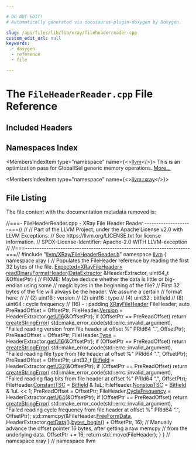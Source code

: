```yaml
---

# DO NOT EDIT!
# Automatically generated via docusaurus-plugin-doxygen by Doxygen.

slug: /api/files/lib/lib/xray/fileheaderreader-cpp
custom_edit_url: null
keywords:
  - doxygen
  - reference
  - file

---
```





# The `FileHeaderReader.cpp` File Reference

<DoxygenPage pluginConfig={pluginConfig}>



## Included Headers

<IncludesList>
<IncludesListItem
  filePath="llvm/XRay/FileHeaderReader.h"
  permalink="/docs/api/files/include/include/llvm/include/llvm/xray/fileheaderreader-h"
  isLocal="true" />
</IncludesList>

## Namespaces Index

<MembersIndex>

<MembersIndexItem
  type="namespace"
  name={<><a href="/docs/api/namespaces/llvm">llvm</a></>}>
This is an optimization pass for GlobalISel generic memory operations. <a href="/docs/api/namespaces/llvm/#details">More...</a>
</MembersIndexItem>

<MembersIndexItem
  type="namespace"
  name={<><a href="/docs/api/namespaces/llvm/xray">llvm::xray</a></>}>
</MembersIndexItem>

</MembersIndex>


## File Listing

The file content with the documentation metadata removed is:

<ProgramListing>

<Link id="l00001" /><CodeLine lineNumber="1"><Highlight kind="comment">//===- FileHeaderReader.cpp - XRay File Header Reader  --------------------===//</Highlight><Highlight kind="normal"></Highlight></CodeLine>
<Link id="l00002" /><CodeLine lineNumber="2"><Highlight kind="normal"></Highlight><Highlight kind="comment">//</Highlight><Highlight kind="normal"></Highlight></CodeLine>
<Link id="l00003" /><CodeLine lineNumber="3"><Highlight kind="normal"></Highlight><Highlight kind="comment">// Part of the LLVM Project, under the Apache License v2.0 with LLVM Exceptions.</Highlight><Highlight kind="normal"></Highlight></CodeLine>
<Link id="l00004" /><CodeLine lineNumber="4"><Highlight kind="normal"></Highlight><Highlight kind="comment">// See https://llvm.org/LICENSE.txt for license information.</Highlight><Highlight kind="normal"></Highlight></CodeLine>
<Link id="l00005" /><CodeLine lineNumber="5"><Highlight kind="normal"></Highlight><Highlight kind="comment">// SPDX-License-Identifier: Apache-2.0 WITH LLVM-exception</Highlight><Highlight kind="normal"></Highlight></CodeLine>
<Link id="l00006" /><CodeLine lineNumber="6"><Highlight kind="normal"></Highlight><Highlight kind="comment">//</Highlight><Highlight kind="normal"></Highlight></CodeLine>
<Link id="l00007" /><CodeLine lineNumber="7"><Highlight kind="normal"></Highlight><Highlight kind="comment">//===----------------------------------------------------------------------===//</Highlight><Highlight kind="normal"></Highlight></CodeLine>
<Link id="l00008" /><CodeLine lineNumber="8"><Highlight kind="normal"></Highlight><Highlight kind="preprocessor">#include &quot;<a href="/docs/api/files/include/include/llvm/include/llvm/xray/fileheaderreader-h">llvm/XRay/FileHeaderReader.h</a>&quot;</Highlight><Highlight kind="normal"></Highlight></CodeLine>
<Link id="l00009" /><CodeLine lineNumber="9"><Highlight kind="normal"></Highlight></CodeLine>
<Link id="l00010" /><CodeLine lineNumber="10"><Highlight kind="normal"></Highlight><Highlight kind="keyword">namespace </Highlight><Highlight kind="normal"><a href="/docs/api/namespaces/llvm">llvm</a> &#123;</Highlight></CodeLine>
<Link id="l00011" /><CodeLine lineNumber="11"><Highlight kind="normal"></Highlight><Highlight kind="keyword">namespace </Highlight><Highlight kind="normal"><a href="/docs/api/namespaces/llvm/xray">xray</a> &#123;</Highlight></CodeLine>
<Link id="l00012" /><CodeLine lineNumber="12"><Highlight kind="normal"></Highlight></CodeLine>
<Link id="l00013" /><CodeLine lineNumber="13"><Highlight kind="normal"></Highlight><Highlight kind="comment">// Populates the FileHeader reference by reading the first 32 bytes of the file.</Highlight><Highlight kind="normal"></Highlight></CodeLine>
<Link id="l00014" /><CodeLine lineNumber="14" lineLink="/docs/api/namespaces/llvm/xray/#a204ed5f5be7dc0399e00cf74d6295a5e"><Highlight kind="normal"><a href="/docs/api/classes/llvm/expected">Expected&lt;XRayFileHeader&gt;</a> <a href="/docs/api/namespaces/llvm/xray/#a204ed5f5be7dc0399e00cf74d6295a5e">readBinaryFormatHeader</a>(<a href="/docs/api/classes/llvm/dataextractor">DataExtractor</a> &amp;HeaderExtractor,</Highlight></CodeLine>
<Link id="l00015" /><CodeLine lineNumber="15"><Highlight kind="normal">                                                uint64&#95;t &amp;OffsetPtr) &#123;</Highlight></CodeLine>
<Link id="l00016" /><CodeLine lineNumber="16"><Highlight kind="normal">  </Highlight><Highlight kind="comment">// FIXME: Maybe deduce whether the data is little or big-endian using some</Highlight><Highlight kind="normal"></Highlight></CodeLine>
<Link id="l00017" /><CodeLine lineNumber="17"><Highlight kind="normal">  </Highlight><Highlight kind="comment">// magic bytes in the beginning of the file?</Highlight><Highlight kind="normal"></Highlight></CodeLine>
<Link id="l00018" /><CodeLine lineNumber="18"><Highlight kind="normal"></Highlight></CodeLine>
<Link id="l00019" /><CodeLine lineNumber="19"><Highlight kind="normal">  </Highlight><Highlight kind="comment">// First 32 bytes of the file will always be the header. We assume a certain</Highlight><Highlight kind="normal"></Highlight></CodeLine>
<Link id="l00020" /><CodeLine lineNumber="20"><Highlight kind="normal">  </Highlight><Highlight kind="comment">// format here:</Highlight><Highlight kind="normal"></Highlight></CodeLine>
<Link id="l00021" /><CodeLine lineNumber="21"><Highlight kind="normal">  </Highlight><Highlight kind="comment">//</Highlight><Highlight kind="normal"></Highlight></CodeLine>
<Link id="l00022" /><CodeLine lineNumber="22"><Highlight kind="normal">  </Highlight><Highlight kind="comment">//   (2)   uint16 : version</Highlight><Highlight kind="normal"></Highlight></CodeLine>
<Link id="l00023" /><CodeLine lineNumber="23"><Highlight kind="normal">  </Highlight><Highlight kind="comment">//   (2)   uint16 : type</Highlight><Highlight kind="normal"></Highlight></CodeLine>
<Link id="l00024" /><CodeLine lineNumber="24"><Highlight kind="normal">  </Highlight><Highlight kind="comment">//   (4)   uint32 : bitfield</Highlight><Highlight kind="normal"></Highlight></CodeLine>
<Link id="l00025" /><CodeLine lineNumber="25"><Highlight kind="normal">  </Highlight><Highlight kind="comment">//   (8)   uint64 : cycle frequency</Highlight><Highlight kind="normal"></Highlight></CodeLine>
<Link id="l00026" /><CodeLine lineNumber="26"><Highlight kind="normal">  </Highlight><Highlight kind="comment">//   (16)  -      : padding</Highlight><Highlight kind="normal"></Highlight></CodeLine>
<Link id="l00027" /><CodeLine lineNumber="27"><Highlight kind="normal">  <a href="/docs/api/structs/llvm/xray/xrayfileheader">XRayFileHeader</a> FileHeader;</Highlight></CodeLine>
<Link id="l00028" /><CodeLine lineNumber="28"><Highlight kind="normal">  </Highlight><Highlight kind="keyword">auto</Highlight><Highlight kind="normal"> PreReadOffset = OffsetPtr;</Highlight></CodeLine>
<Link id="l00029" /><CodeLine lineNumber="29"><Highlight kind="normal">  FileHeader.<a href="/docs/api/structs/llvm/xray/xrayfileheader/#acc34b30bb2aa2eb255188095f98c755f">Version</a> = HeaderExtractor.<a href="/docs/api/classes/llvm/dataextractor/#a98923ce73981e5171ef246bdcc6fde60">getU16</a>(&amp;OffsetPtr);</Highlight></CodeLine>
<Link id="l00030" /><CodeLine lineNumber="30"><Highlight kind="normal">  </Highlight><Highlight kind="keywordflow">if</Highlight><Highlight kind="normal"> (OffsetPtr == PreReadOffset)</Highlight></CodeLine>
<Link id="l00031" /><CodeLine lineNumber="31"><Highlight kind="normal">    </Highlight><Highlight kind="keywordflow">return</Highlight><Highlight kind="normal"> <a href="/docs/api/namespaces/llvm/#a4d2fd926089a58d482fb67a362e11bad">createStringError</a>(</Highlight></CodeLine>
<Link id="l00032" /><CodeLine lineNumber="32"><Highlight kind="normal">        std::make&#95;error&#95;code(std::errc::invalid&#95;argument),</Highlight></CodeLine>
<Link id="l00033" /><CodeLine lineNumber="33"><Highlight kind="normal">        </Highlight><Highlight kind="stringliteral">&quot;Failed reading version from file header at offset %&quot;</Highlight><Highlight kind="normal"> PRId64 </Highlight><Highlight kind="stringliteral">&quot;.&quot;</Highlight><Highlight kind="normal">,</Highlight></CodeLine>
<Link id="l00034" /><CodeLine lineNumber="34"><Highlight kind="normal">        OffsetPtr);</Highlight></CodeLine>
<Link id="l00035" /><CodeLine lineNumber="35"><Highlight kind="normal"></Highlight></CodeLine>
<Link id="l00036" /><CodeLine lineNumber="36"><Highlight kind="normal">  PreReadOffset = OffsetPtr;</Highlight></CodeLine>
<Link id="l00037" /><CodeLine lineNumber="37"><Highlight kind="normal">  FileHeader.<a href="/docs/api/structs/llvm/xray/xrayfileheader/#a2278020c11cb76aed417e370aafd4469">Type</a> = HeaderExtractor.<a href="/docs/api/classes/llvm/dataextractor/#a98923ce73981e5171ef246bdcc6fde60">getU16</a>(&amp;OffsetPtr);</Highlight></CodeLine>
<Link id="l00038" /><CodeLine lineNumber="38"><Highlight kind="normal">  </Highlight><Highlight kind="keywordflow">if</Highlight><Highlight kind="normal"> (OffsetPtr == PreReadOffset)</Highlight></CodeLine>
<Link id="l00039" /><CodeLine lineNumber="39"><Highlight kind="normal">    </Highlight><Highlight kind="keywordflow">return</Highlight><Highlight kind="normal"> <a href="/docs/api/namespaces/llvm/#a4d2fd926089a58d482fb67a362e11bad">createStringError</a>(</Highlight></CodeLine>
<Link id="l00040" /><CodeLine lineNumber="40"><Highlight kind="normal">        std::make&#95;error&#95;code(std::errc::invalid&#95;argument),</Highlight></CodeLine>
<Link id="l00041" /><CodeLine lineNumber="41"><Highlight kind="normal">        </Highlight><Highlight kind="stringliteral">&quot;Failed reading file type from file header at offset %&quot;</Highlight><Highlight kind="normal"> PRId64 </Highlight><Highlight kind="stringliteral">&quot;.&quot;</Highlight><Highlight kind="normal">,</Highlight></CodeLine>
<Link id="l00042" /><CodeLine lineNumber="42"><Highlight kind="normal">        OffsetPtr);</Highlight></CodeLine>
<Link id="l00043" /><CodeLine lineNumber="43"><Highlight kind="normal"></Highlight></CodeLine>
<Link id="l00044" /><CodeLine lineNumber="44"><Highlight kind="normal">  PreReadOffset = OffsetPtr;</Highlight></CodeLine>
<Link id="l00045" /><CodeLine lineNumber="45"><Highlight kind="normal">  uint32&#95;t <a href="/docs/api/structs/llvm/bitfield">Bitfield</a> = HeaderExtractor.<a href="/docs/api/classes/llvm/dataextractor/#a0eb55ea3f585f9c8a2619fe7250e56f4">getU32</a>(&amp;OffsetPtr);</Highlight></CodeLine>
<Link id="l00046" /><CodeLine lineNumber="46"><Highlight kind="normal">  </Highlight><Highlight kind="keywordflow">if</Highlight><Highlight kind="normal"> (OffsetPtr == PreReadOffset)</Highlight></CodeLine>
<Link id="l00047" /><CodeLine lineNumber="47"><Highlight kind="normal">    </Highlight><Highlight kind="keywordflow">return</Highlight><Highlight kind="normal"> <a href="/docs/api/namespaces/llvm/#a4d2fd926089a58d482fb67a362e11bad">createStringError</a>(</Highlight></CodeLine>
<Link id="l00048" /><CodeLine lineNumber="48"><Highlight kind="normal">        std::make&#95;error&#95;code(std::errc::invalid&#95;argument),</Highlight></CodeLine>
<Link id="l00049" /><CodeLine lineNumber="49"><Highlight kind="normal">        </Highlight><Highlight kind="stringliteral">&quot;Failed reading flag bits from file header at offset %&quot;</Highlight><Highlight kind="normal"> PRId64 </Highlight><Highlight kind="stringliteral">&quot;.&quot;</Highlight><Highlight kind="normal">,</Highlight></CodeLine>
<Link id="l00050" /><CodeLine lineNumber="50"><Highlight kind="normal">        OffsetPtr);</Highlight></CodeLine>
<Link id="l00051" /><CodeLine lineNumber="51"><Highlight kind="normal"></Highlight></CodeLine>
<Link id="l00052" /><CodeLine lineNumber="52"><Highlight kind="normal">  FileHeader.<a href="/docs/api/structs/llvm/xray/xrayfileheader/#a1a8d6c9691e5b509b0eac7c88653ab35">ConstantTSC</a> = <a href="/docs/api/structs/llvm/bitfield">Bitfield</a> &amp; 1uL;</Highlight></CodeLine>
<Link id="l00053" /><CodeLine lineNumber="53"><Highlight kind="normal">  FileHeader.<a href="/docs/api/structs/llvm/xray/xrayfileheader/#ab54f9934a050863d45df8afeb1822faa">NonstopTSC</a> = <a href="/docs/api/structs/llvm/bitfield">Bitfield</a> &amp; 1uL &lt;&lt; 1;</Highlight></CodeLine>
<Link id="l00054" /><CodeLine lineNumber="54"><Highlight kind="normal">  PreReadOffset = OffsetPtr;</Highlight></CodeLine>
<Link id="l00055" /><CodeLine lineNumber="55"><Highlight kind="normal">  FileHeader.<a href="/docs/api/structs/llvm/xray/xrayfileheader/#a339e015c9be8d198e2920293112f2d9a">CycleFrequency</a> = HeaderExtractor.<a href="/docs/api/classes/llvm/dataextractor/#ac7c91465e0d075f5fc1bdc895c8a5f07">getU64</a>(&amp;OffsetPtr);</Highlight></CodeLine>
<Link id="l00056" /><CodeLine lineNumber="56"><Highlight kind="normal">  </Highlight><Highlight kind="keywordflow">if</Highlight><Highlight kind="normal"> (OffsetPtr == PreReadOffset)</Highlight></CodeLine>
<Link id="l00057" /><CodeLine lineNumber="57"><Highlight kind="normal">    </Highlight><Highlight kind="keywordflow">return</Highlight><Highlight kind="normal"> <a href="/docs/api/namespaces/llvm/#a4d2fd926089a58d482fb67a362e11bad">createStringError</a>(</Highlight></CodeLine>
<Link id="l00058" /><CodeLine lineNumber="58"><Highlight kind="normal">        std::make&#95;error&#95;code(std::errc::invalid&#95;argument),</Highlight></CodeLine>
<Link id="l00059" /><CodeLine lineNumber="59"><Highlight kind="normal">        </Highlight><Highlight kind="stringliteral">&quot;Failed reading cycle frequency from file header at offset %&quot;</Highlight><Highlight kind="normal"> PRId64</Highlight></CodeLine>
<Link id="l00060" /><CodeLine lineNumber="60"><Highlight kind="normal">        </Highlight><Highlight kind="stringliteral">&quot;.&quot;</Highlight><Highlight kind="normal">,</Highlight></CodeLine>
<Link id="l00061" /><CodeLine lineNumber="61"><Highlight kind="normal">        OffsetPtr);</Highlight></CodeLine>
<Link id="l00062" /><CodeLine lineNumber="62"><Highlight kind="normal"></Highlight></CodeLine>
<Link id="l00063" /><CodeLine lineNumber="63"><Highlight kind="normal">  std::memcpy(&amp;FileHeader.<a href="/docs/api/structs/llvm/xray/xrayfileheader/#a970f58b713f42aaeb9800870708f9f21">FreeFormData</a>,</Highlight></CodeLine>
<Link id="l00064" /><CodeLine lineNumber="64"><Highlight kind="normal">              HeaderExtractor.<a href="/docs/api/classes/llvm/dataextractor/#a882aa042b8549998c9ae43305a79d955">getData</a>().<a href="/docs/api/classes/llvm/stringref/#adbc826dc76fd535f887e035d1795aa84">bytes&#95;begin</a>() + OffsetPtr, 16);</Highlight></CodeLine>
<Link id="l00065" /><CodeLine lineNumber="65"><Highlight kind="normal"></Highlight></CodeLine>
<Link id="l00066" /><CodeLine lineNumber="66"><Highlight kind="normal">  </Highlight><Highlight kind="comment">// Manually advance the offset pointer 16 bytes, after getting a raw memcpy</Highlight><Highlight kind="normal"></Highlight></CodeLine>
<Link id="l00067" /><CodeLine lineNumber="67"><Highlight kind="normal">  </Highlight><Highlight kind="comment">// from the underlying data.</Highlight><Highlight kind="normal"></Highlight></CodeLine>
<Link id="l00068" /><CodeLine lineNumber="68"><Highlight kind="normal">  OffsetPtr += 16;</Highlight></CodeLine>
<Link id="l00069" /><CodeLine lineNumber="69"><Highlight kind="normal">  </Highlight><Highlight kind="keywordflow">return</Highlight><Highlight kind="normal"> std::move(FileHeader);</Highlight></CodeLine>
<Link id="l00070" /><CodeLine lineNumber="70"><Highlight kind="normal">&#125;</Highlight></CodeLine>
<Link id="l00071" /><CodeLine lineNumber="71"><Highlight kind="normal"></Highlight></CodeLine>
<Link id="l00072" /><CodeLine lineNumber="72"><Highlight kind="normal">&#125; </Highlight><Highlight kind="comment">// namespace xray</Highlight><Highlight kind="normal"></Highlight></CodeLine>
<Link id="l00073" /><CodeLine lineNumber="73"><Highlight kind="normal">&#125; </Highlight><Highlight kind="comment">// namespace llvm</Highlight><Highlight kind="normal"></Highlight></CodeLine>

</ProgramListing>

</DoxygenPage>

